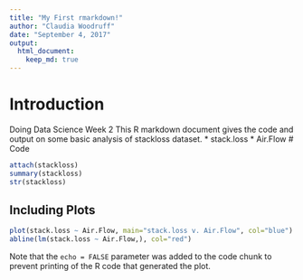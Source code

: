 ---
title: "My First rmarkdown!"
author: "Claudia Woodruff"
date: "September 4, 2017"
output: 
  html_document:
    keep_md: true
---
# Introduction
Doing Data Science Week 2
This R markdown document gives the code and output on some basic analysis of stackloss dataset.
  * stack.loss
  * Air.Flow
# Code

```{r}
attach(stackloss)
summary(stackloss)
str(stackloss)
```

## Including Plots

```{r echo=FALSE}
plot(stack.loss ~ Air.Flow, main="stack.loss v. Air.Flow", col="blue")
abline(lm(stack.loss ~ Air.Flow,), col="red")
```

Note that the `echo = FALSE` parameter was added to the code chunk to prevent printing of the R code that generated the plot.
